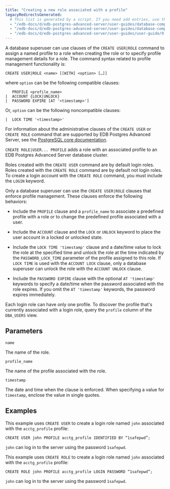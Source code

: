 ```yaml
---
title: "Creating a new role associated with a profile"
legacyRedirectsGenerated:
  # This list is generated by a script. If you need add entries, use the `legacyRedirects` key.
  - "/edb-docs/d/edb-postgres-advanced-server/user-guides/database-compatibility-for-oracle-developers-guide/9.6/Database_Compatibility_for_Oracle_Developers_Guide_v9.6.1.035.html"
  - "/edb-docs/d/edb-postgres-advanced-server/user-guides/database-compatibility-for-oracle-developers-guide/9.5/Database_Compatibility_for_Oracle_Developers_Guide.1.035.html"
  - "/edb-docs/d/edb-postgres-advanced-server/user-guides/user-guide/9.5/EDB_Postgres_Enterprise_Guide.1.032.html"
---
```


<div id="creating_a_new_role_associated_with_a_profile" class="registered_link"></div>

A database superuser can use clauses of the `CREATE USER|ROLE` command to assign a named profile to a role when creating the role or to specify profile management details for a role. The command syntax related to profile management functionality is:

```text
CREATE USER|ROLE <name> [[WITH] <option> […]]
```

where `option` can be the following compatible clauses:

```text
   PROFILE <profile_name>
|  ACCOUNT {LOCK|UNLOCK}
|  PASSWORD EXPIRE [AT '<timestamp>']
```

Or, `option` can be the following noncompatible clauses:

```text
|  LOCK TIME '<timestamp>'
```

For information about the administrative clauses of the `CREATE USER` or `CREATE ROLE` command that are supported by EDB Postgres Advanced Server, see the [PostgreSQL core documentation](https://www.postgresql.org/docs/current/static/sql-commands.html).

`CREATE ROLE|USER... PROFILE` adds a role with an associated profile to an EDB Postgres Advanced Server database cluster.

Roles created with the `CREATE USER` command are by default login roles. Roles created with the `CREATE ROLE` command are by default not login roles. To create a login account with the `CREATE ROLE` command, you must include the `LOGIN` keyword.

Only a database superuser can use the `CREATE USER|ROLE` clauses that enforce profile management. These clauses enforce the following behaviors:

-   Include the `PROFILE` clause and a `profile_name` to associate a predefined profile with a role or to change the predefined profile associated with a user.

-   Include the `ACCOUNT` clause and the `LOCK` or `UNLOCK` keyword to place the user account in a locked or unlocked state.

-   Include the `LOCK TIME 'timestamp'` clause and a date/time value to lock the role at the specified time and unlock the role at the time indicated by the `PASSWORD_LOCK_TIME` parameter of the profile assigned to this role. If `LOCK TIME` is used with the `ACCOUNT LOCK` clause, only a database superuser can unlock the role with the `ACCOUNT UNLOCK` clause.

-   Include the `PASSWORD EXPIRE` clause with the optional `AT 'timestamp'` keywords to specify a date/time when the password associated with the role expires. If you omit the `AT 'timestamp'` keywords, the password expires immediately.

Each login role can have only one profile. To discover the profile that's currently associated with a login role, query the `profile` column of the `DBA_USERS` view.

## Parameters

`name`

  The name of the role.

`profile_name`

  The name of the profile associated with the role.

`timestamp`

  The date and time when the clause is enforced. When specifying a value for `timestamp`, enclose the value in single quotes.

## Examples

This example uses `CREATE USER` to create a login role named `john` associated with the `acctg_profile` profile:

```text
CREATE USER john PROFILE acctg_profile IDENTIFIED BY “1safepwd”;
```

`john` can log in to the server using the password `1safepwd`.

This example uses `CREATE ROLE` to create a login role named `john` associated with the `acctg_profile` profile:

```text
CREATE ROLE john PROFILE acctg_profile LOGIN PASSWORD “1safepwd”;
```

`john` can log in to the server using the password `1safepwd`.
